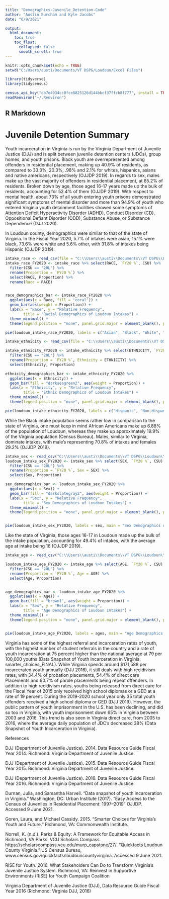 ```yaml
---
title: "Demographics-Juvenile_Detention-Code"
author: "Austin Burcham and Kyle Jacobs"
date: "6/9/2021"

output:
  html_document:
    toc: true
    toc_float:
      collapsed: false
      smooth_scroll: true
---
```




```r
knitr::opts_chunk$set(echo = TRUE)
setwd("C:/Users/austi/Documents/VT DSPG/Loudoun/Excel Files")
```
```r
library(tidyverse)
library(tidycensus)

census_api_key("db7e4934cc0fce8825126d144bbcf37ffcb8f777", install = TRUE, overwrite = TRUE)
readRenviron("~/.Renviron")

```
## R Markdown
# Juvenile Detention Summary  

Youth incarceration in Virginia is run by the Virginia Department of Juvenile Justice (DJJ) and is split between juvenile detention centers (JDCs), group homes, and youth prisons. Black youth are overrepresented among offenders in residential placement, making up 40.9% of residents, as compared to 33.3%, 20.3%, .98% and 2.1% for whites, hispanics, asians and native americans, respectively (OJJDP 2019). In regards to sex, males make up the vast majority of offenders in residential placement, at 85.2% of residents. Broken down by age, those aged 16-17 years made up the bulk of residents, accounting for 52.4% of them (OJJDP 2019). With respect to mental health, about 73% of all youth entering youth prisons demonstrated significant symptoms of mental disorder and more than 94.9% of youth who entered Virginia youth detainment facilities showed some symptoms of Attention Deficit Hyperactivity Disorder (ADHD), Conduct Disorder (CD), Oppositional Defiant Disorder (ODD), Substance Abuse, or Substance Dependence (DJJ 2020).

 In Loudoun county, demographics were similar to that of the state of Virginia. In the Fiscal Year 2020, 5.7% of intakes were asian, 15.1% were black, 73.6% were white and 5.6% other, with 31.8% of intakes being Hispanic (OJJDP 2019).
 
```r
intake_race <- read_csv(file = "C:\\Users\\austi\\Documents\\VT DSPG\\Loudoun\\Excel Files\\DJJ-2020-Juvenile_Detention_Locality-Race_Intake.csv")
intake_race_FY2020 <- intake_race %>% select(RACE, `FY20 %`, CSU) %>% 
  filter(CSU == "20L") %>% 
  rename(Proportion = `FY20 %`) %>% 
  select(RACE, Proportion) %>% 
  rename(Race = RACE)


race_demographics_bar <- intake_race_FY2020 %>% 
  ggplot(aes(x = Race, fill = 'coral')) +
  geom_bar(aes(weight = Proportion)) +
  labs(x = "Race", y = "Relative Frequency",
        title = "Racial Demographics of Loudoun Intakes") + 
  theme_minimal() + 
  theme(legend.position = "none", panel.grid.major = element_blank(), panel.grid.minor = element_blank())

pie(loudoun_intake_race_FY2020, labels = c("Asian", "Black", "White", "Other/Unlisted"), main = "Racial Demographics of Loudoun Intakes")
```


```r
intake_ethnicity <- read_csv(file = "C:\\Users\\austi\\Documents\\VT DSPG\\Loudoun\\Excel Files\\DJJ-2020-Juvenile_Detention_Locality-Ethnicity_Intake.csv")

intake_ethnicity_FY2020 <- intake_ethnicity %>% select(ETHNICITY, `FY20 %`, CSU) %>% 
  filter(CSU == "20L") %>% 
  rename(Proportion = `FY20 %`, Ethnicity = ETHNICITY) %>%
  select(Ethnicity, Proportion)

ethnicity_demographics_bar <- intake_ethnicity_FY2020 %>% 
  ggplot(aes(x = Ethnicity)) +
  geom_bar(fill = "darkseagreen2", aes(weight = Proportion)) +
  labs(x = "Ethnicity", y = "Relative Frequency",
        title = "Ethnic Demographics of Loudoun Intakes") + 
  theme_minimal() + 
  theme(legend.position = "none", panel.grid.major = element_blank(), panel.grid.minor = element_blank())

pie(loudoun_intake_ethnicity_FY2020, labels = c("Hispanic", "Non-Hispanic", "Unkown/Missing"), main = "Ethnic Demographics of Loudoun Intakes")
```

 
 While the Black intake population seems rather low in comparison to the state of Virginia, one must keep in mind African Americans make up 6.88% of the population of Loudoun, whereas they make up approximately 19.9% of the Virginia population (Census Bureau). Males, similar to Virginia, dominate intakes, with male’s representing 70.8% of intakes and females 29.2% (OJJDP 2019). 
 
 
```r
intake_sex <- read_csv("C:\\Users\\austi\\Documents\\VT DSPG\\Loudoun\\Excel Files\\DJJ-2020-Juvenile_Detention_Locality-Sex_Intake.csv")
loudoun_intake_sex_FY2020 <- intake_sex %>% select(SEX, `FY20 %`, CSU) %>% 
  filter(CSU == "20L") %>% 
  rename(Proportion = `FY20 %`, Sex = SEX) %>%
  select(Sex, Proportion)

sex_demographics_bar <- loudoun_intake_sex_FY2020 %>% 
  ggplot(aes(x = Sex)) +
  geom_bar(fill = "darkslategray2", aes(weight = Proportion)) +
  labs(x = "Sex", y = "Relative Frequency",
        title = "Sex Demographics of Loudoun Intakes") + 
  theme_minimal() + 
  theme(legend.position = "none", panel.grid.major = element_blank(), panel.grid.minor = element_blank())


pie(loudoun_intake_sex_FY2020, labels = sex, main = "Sex Demographics of Loudoun Intakes")
```


 Like the state of Virginia, those ages 16-17 in Loudoun made up the bulk of the intake population, accounting for 49.4% of intakes, with the average age at intake being 16 (OJJDP 2019).

```r
intake_age <- read_csv("C:\\Users\\austi\\Documents\\VT DSPG\\Loudoun\\Excel Files\\DJJ-2020-Juvenile_Detention_Locality-Age_Intake.csv")

loudoun_intake_age_FY2020 <- intake_age %>% select(AGE, `FY20 %`, CSU) %>% 
  filter(CSU == "20L") %>% 
  rename(Proportion = `FY20 %`, Age = AGE) %>%
  select(Age, Proportion)


age_demographics_bar <- loudoun_intake_age_FY2020 %>% 
  ggplot(aes(x = Age)) +
  geom_bar(fill = "brown1", aes(weight = Proportion)) +
  labs(x = "Sex", y = "Relative Frequency",
        title = "Age Demographics of Loudoun Intakes") + 
  theme_minimal() + 
  theme(legend.position = "none", panel.grid.major = element_blank(), panel.grid.minor = element_blank())


pie(loudoun_intake_age_FY2020, labels = ages, main = "Age Demographics of Loudoun Intakes" )
```

Virginia has some of the highest referral and incarceration rates of youth, with the highest number of student referrals in the country and a rate of youth incarceration at 75 percent higher than the national average at 79 per 100,000 youths (Data Snapshot of Youth Incarceration in Virginia, smarter_choices_FINAL). While Virginia spends around $171,588 per incarcerated youth annually (DJJ 2016), it still deals with high recidivism rates, with 34.4% of probation placements, 54.4% of direct care Placements and 60.7% of parole placements being repeat offenders. In addition to high recidivism rates, youths being released from direct care for the Fiscal Year of 2015 only received high school diplomas or a GED at a rate of 19 percent. During the 2019-2020 school year only 35 total youth offenders received a high school diploma or GED (DJJ 2019). However, the public pattern of youth imprisonment in the U.S. has been declining, and did so too in Virginia, with youth imprisonment down 65% in Virginia between 2003 and 2016. This trend is also seen in Virginia direct care, from 2005 to 2016, where the average daily population of JDC’s decreased 38%  (Data Snapshot of Youth Incarceration in Virginia).





References

DJJ (Department of Juvenile Justice). 2014. Data Resource Guide Fiscal Year 2014. Richmond: Virginia Department of Juvenile Justice.

DJJ (Department of Juvenile Justice). 2015. Data Resource Guide Fiscal Year 2015. Richmond: Virginia Department of Juvenile Justice.

 DJJ (Department of Juvenile Justice). 2016. Data Resource Guide Fiscal Year 2016. Richmond: Virginia Department of Juvenile Justice.

Durnan, Julia, and Samantha Harvell. "Data snapshot of youth incarceration in Virginia." Washington, DC: Urban Institute (2017).
“Easy Access to the Census of Juveniles in Residential Placement: 1997–2019” OJJDP. Accessed 9 June 2021.

Goren, Laura, and Michael Cassidy. 2015. “Smarter Choices for Virginia’s Youth and Future.” Richmond, VA: Commonwealth Institute.

Norrell, K. (n.d.). Parks & Equity: A Framework for Equitable Access in Richmond, VA Parks. VCU Scholars Compass. https://scholarscompass.vcu.edu/murp_capstone/27/.
“Quickfacts Loudoun County Virginia.” US Census Bureau, www.census.gov/quickfacts/loudouncountyvirginia. Accessed 9 June 2021.

 RISE for Youth. 2016. What Stakeholders Can Do to Transform Virginia’s Juvenile Justice System. Richmond, VA: Reinvest in Supportive Environments (RISE) for Youth Campaign Coalition


Virginia Department of Juvenile Justice (DJJ), Data Resource Guide Fiscal Year 2016 (Richmond: Virginia DJJ, 2016)
